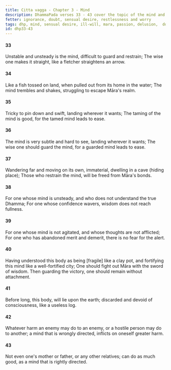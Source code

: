 ```yaml
---
title: Citta vagga - Chapter 3 - Mind
description: DhammaPada verses 33 - 43 cover the topic of the mind and the importance of guarding it. The mind is compared to a fish out of water, and the wise one is encouraged to guard the mind to avoid falling into Māra's realm.
fetter: ignorance, doubt, sensual desire, restlessness and worry
tags: dhp, mind, sensual desire, ill-will, mara, passion, delusion,  doubt, restlessness, worry, dhp33-43
id: dhp33-43
---
```


#### 33

Unstable and unsteady is the mind,
difficult to guard and restrain;
The wise one makes it straight,
like a fletcher straightens an arrow.

#### 34

Like a fish tossed on land,
when pulled out from its home in the water;
The mind trembles and shakes,
struggling to escape Māra's realm.

#### 35

Tricky to pin down and swift,
landing wherever it wants;
The taming of the mind is good,
for the tamed mind leads to ease.

#### 36

The mind is very subtle and hard to see,
landing wherever it wants;
The wise one should guard the mind,
for a guarded mind leads to ease.

#### 37

Wandering far and moving on its own,
immaterial, dwelling in a cave (hiding place);
Those who restrain the mind,
will be freed from Māra's bonds.

#### 38

For one whose mind is unsteady,
and who does not understand the true Dhamma;
For one whose confidence wavers,
wisdom does not reach fullness.

#### 39

For one whose mind is not agitated,
and whose thoughts are not afflicted;
For one who has abandoned merit and demerit,
there is no fear for the alert.

#### 40

Having understood this body as being [fragile] like a clay pot,
and fortifying this mind like a well-fortified city;
One should fight out Māra with the sword of wisdom.
Then guarding the victory, one should remain without attachment.

#### 41

Before long, this body,
will lie upon the earth;
discarded and devoid of consciousness,
like a useless log.

#### 42

Whatever harm an enemy may do to an enemy,
or a hostile person may do to another;
a mind that is wrongly directed,
inflicts on oneself greater harm.

#### 43

Not even one's mother or father,
or any other relatives;
can do as much good,
as a mind that is rightly directed.